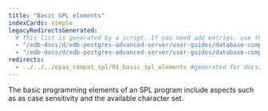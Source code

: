```yaml
---
title: "Basic SPL elements"
indexCards: simple
legacyRedirectsGenerated:
  # This list is generated by a script. If you need add entries, use the `legacyRedirects` key.
  - "/edb-docs/d/edb-postgres-advanced-server/user-guides/database-compatibility-for-oracle-developers-guide/9.6/Database_Compatibility_for_Oracle_Developers_Guide_v9.6.1.047.html"
  - "/edb-docs/d/edb-postgres-advanced-server/user-guides/database-compatibility-for-oracle-developers-guide/9.5/Database_Compatibility_for_Oracle_Developers_Guide.1.141.html"
redirects:
  - ../../../epas_compat_spl/01_basic_spl_elements #generated for docs/epas/reorg-role-use-case-mode
---
```


<div id="basic_spl_elements" class="registered_link"></div>

The basic programming elements of an SPL program include aspects such as as case sensitivity and the available character set.